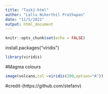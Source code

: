 ```yaml
---
title: "Task1-html"
author: "Lallu Nikerthil Prathapan"
date: "11/5/2021"
output: html_document
---
```

```r
knitr::opts_chunk$set(echo = FALSE)
```

install.packages("viridis")
```r
library(viridis)
```
#Magma colours
```r
image(volcano,col =viridis(200,option="A"))
```
#credit-(https://github.com/stefanv)

